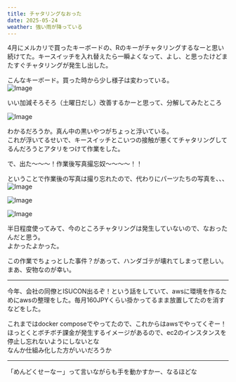 ```yaml
---
title: チャタリングなおった
date: 2025-05-24
weather: 強い雨が降っている
---
```


4月にメルカリで買ったキーボードの、Rのキーがチャタリングするなーと思い続けてた。キースイッチを入れ替えたら一瞬よくなって、よし、と思ったけどまたすぐチャタリングが発生し出した。

こんなキーボード。買った時から少し様子は変わっている。  
![Image](../../assets/20250524211500.jpeg)  

いい加減そろそろ（土曜日だし）改善するかーと思って、分解してみたところ  

![Image](../../assets/20250524211501.jpeg)  

わかるだろうか。真ん中の黒いやつがちょっと浮いている。  
これが浮いてるせいで、キースイッチとこいつの接触が悪くてチャタリングしてるんだろうとアタリをつけて作業をした。

で、出た〜〜〜！作業後写真撮忘奴〜〜〜〜！！

ということで作業後の写真は撮り忘れたので、代わりにパーツたちの写真を、、、  
![Image](../../assets/20250524211502.jpeg)

![Image](../../assets/20250524211503.jpeg)

![Image](../../assets/20250524211504.jpeg)

半日程度使ってみて、今のところチャタリングは発生していないので、なおったんだと思う。  
よかったよかった。

この作業でちょっとした事件？があって、ハンダゴテが壊れてしまって悲しい。
まあ、安物なのが幸い。

---

今年、会社の同僚とISUCON出るぞ！という話をしていて、awsに環境を作るためにawsの整理をした。毎月160JPYくらい掛かってるまま放置してたのを消すなどをした。

これまではdocker composeでやってたので、これからはawsでやってくぞー！  
ほっとくとボチボチ課金が発生するイメージがあるので、ec2のインスタンスを停止し忘れないようにしないとな  
なんか仕組み化した方がいいだろうか

---

「めんどくせーなー」って言いながらも手を動かすかー、なるほどな
<Tweet id="https://x.com/super_bonochin/status/1926100853892530473?s=46&t=_6WX1ix69--VKzzZgcvAzQ" />

